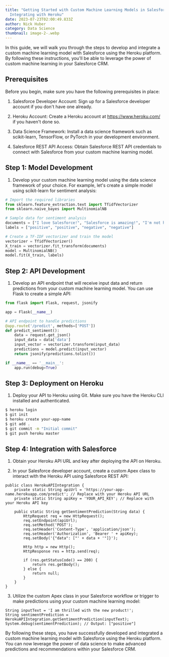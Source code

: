 ```yaml
---
title: "Getting Started with Custom Machine Learning Models in Salesforce:
  Integrating with Heroku"
date: 2023-07-23T02:00:49.833Z
author: Nick Huber
category: Data Science
thumbnail: image-2-.webp
---
```

In this guide, we will walk you through the steps to develop and integrate a custom machine learning model with Salesforce using the Heroku platform. By following these instructions, you'll be able to leverage the power of custom machine learning in your Salesforce CRM.

## Prerequisites

Before you begin, make sure you have the following prerequisites in place:

1. Salesforce Developer Account: Sign up for a Salesforce developer account if you don't have one already.

2. Heroku Account: Create a Heroku account at https://www.heroku.com/ if you haven't done so.

3. Data Science Framework: Install a data science framework such as scikit-learn, TensorFlow, or PyTorch in your development environment.

4. Salesforce REST API Access: Obtain Salesforce REST API credentials to connect with Salesforce from your custom machine learning model.

## Step 1: Model Development

1. Develop your custom machine learning model using the data science framework of your choice. For example, let's create a simple model using scikit-learn for sentiment analysis:

```python
# Import the required libraries
from sklearn.feature_extraction.text import TfidfVectorizer
from sklearn.naive_bayes import MultinomialNB

# Sample data for sentiment analysis
documents = ["I love Salesforce!", "Salesforce is amazing!", "I'm not happy with the service.", "Salesforce needs improvement."]
labels = ["positive", "positive", "negative", "negative"]

# Create a TF-IDF vectorizer and train the model
vectorizer = TfidfVectorizer()
X_train = vectorizer.fit_transform(documents)
model = MultinomialNB()
model.fit(X_train, labels)
```

## Step 2: API Development

1. Develop an API endpoint that will receive input data and return predictions from your custom machine learning model. You can use Flask to create a simple API:

```python
from flask import Flask, request, jsonify

app = Flask(__name__)

# API endpoint to handle predictions
@app.route('/predict', methods=['POST'])
def predict_sentiment():
    data = request.get_json()
    input_data = data['data']
    input_vector = vectorizer.transform(input_data)
    predictions = model.predict(input_vector)
    return jsonify(predictions.tolist())

if __name__ == '__main__':
    app.run(debug=True)
```

## Step 3: Deployment on Heroku

1. Deploy your API to Heroku using Git. Make sure you have the Heroku CLI installed and authenticated.

```bash
$ heroku login
$ git init
$ heroku create your-app-name
$ git add .
$ git commit -m "Initial commit"
$ git push heroku master
```

## Step 4: Integration with Salesforce

1. Obtain your Heroku API URL and key after deploying the API on Heroku.

2. In your Salesforce developer account, create a custom Apex class to interact with the Heroku API using Salesforce REST API:

```apex
public class HerokuAPIIntegration {
    private static String apiUrl = 'https://your-app-name.herokuapp.com/predict'; // Replace with your Heroku API URL
    private static String apiKey = 'YOUR_API_KEY'; // Replace with your Heroku API key

    public static String getSentimentPrediction(String data) {
        HttpRequest req = new HttpRequest();
        req.setEndpoint(apiUrl);
        req.setMethod('POST');
        req.setHeader('Content-Type', 'application/json');
        req.setHeader('Authorization', 'Bearer ' + apiKey);
        req.setBody('{"data": ["' + data + '"]}');
        
        Http http = new Http();
        HttpResponse res = http.send(req);
        
        if (res.getStatusCode() == 200) {
            return res.getBody();
        } else {
            return null;
        }
    }
}
```

3. Utilize the custom Apex class in your Salesforce workflow or trigger to make predictions using your custom machine learning model:

```apex
String inputText = 'I am thrilled with the new product!';
String sentimentPrediction = HerokuAPIIntegration.getSentimentPrediction(inputText);
System.debug(sentimentPrediction); // Output: ["positive"]
```

By following these steps, you have successfully developed and integrated a custom machine learning model with Salesforce using the Heroku platform. You can now leverage the power of data science to make advanced predictions and recommendations within your Salesforce CRM.